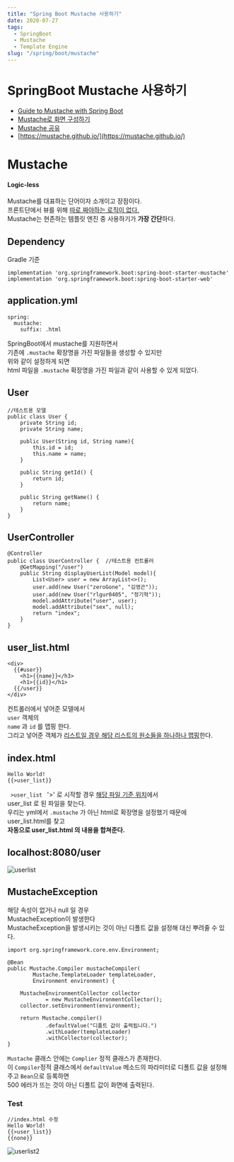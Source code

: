 ```yaml
---
title: "Spring Boot Mustache 사용하기"
date: 2020-07-27
tags:
  - SpringBoot
  - Mustache
  - Template Engine
slug: "/spring/boot/mustache"
---
```



SpringBoot Mustache 사용하기
=======================
- [Guide to Mustache with Spring Boot](https://www.baeldung.com/spring-boot-mustache)
- [Mustache로 화면 구성하기](https://velog.io/@swchoi0329/Mustache%EB%A1%9C-%ED%99%94%EB%A9%B4-%EA%B5%AC%EC%84%B1%ED%95%98%EA%B8%B0)
- [Mustache 공유](https://supawer0728.github.io/2018/03/14/Mustache/)
- [https://mustache.github.io/](https://mustache.github.io/)

# Mustache
#### Logic-less
Mustache를 대표하는 단어이자 소개이고 장점이다. <br/>
프론트단에서 뷰를 위해 <u>따로 짜야하는 로직이 없다.</u> <br/>
Mustache는 현존하는 템플릿 엔진 중 사용하기가 **가장 간단**하다. <br/>


## Dependency
Gradle 기준
```
implementation 'org.springframework.boot:spring-boot-starter-mustache'
implementation 'org.springframework.boot:spring-boot-starter-web'
```

## application.yml
```
spring:
  mustache:
    suffix: .html
```
SpringBoot에서 mustache를 지원하면서 <br/>
기존에 <code>.mustache</code> 확장명을 가진 파일들을 생성할 수 있지만 <br/>
위와 같이 설정하게 되면 <br/>
html 파일을 <code>.mustache</code> 확장명을 가진 파일과 같이 사용할 수 있게 되었다.

## User
```
//테스트용 모델
public class User {
    private String id;
	private String name;

	public User(String id, String name){
        this.id = id;
		this.name = name;
	}

    public String getId() {
        return id;
    }

    public String getName() {
        return name;
    }
}
```

## UserController
```
@Controller
public class UserController {  //테스트용 컨트롤러
    @GetMapping("/user")
    public String displayUserList(Model model){
        List<User> user = new ArrayList<>();
		user.add(new User("zeroGone", "김영곤"));
		user.add(new User("rlgur0405", "정기혁"));
		model.addAttribute("user", user);
		model.addAttribute("sex", null);
		return "index";
	}
}
```
## user_list.html
```
<div>
  {{#user}}
	<h1>{{name}}</h3>
    <h1>{{id}}</h1>
  {{/user}}
</div>
```
컨트롤러에서 넣어준 모델에서  <br/>
<code>user</code> 객체의 <br/>
<code>name</code> 과 <code>id</code> 를 맵핑 한다.<br/>
그리고 넣어준 객체가 <u>리스트일 경우 해당 리스트의 원소들을 하나하나 맵핑</u>한다.

## index.html
```
Hello World!
{{>user_list}}
```
<code> >user_list </code>
'>' 로 시작할 경우 <u>해당 파일 기준 위치</u>에서 <br/>
user_list 로 된 파일을 찾는다.  <br/>
우리는 yml에서 <code>.mustache</code> 가 아닌 html로 확장명을 설정했기 때문에 <br/>
user_list.html를 찾고 <br/>
**자동으로 user_list.html 의 내용을 합쳐준다.**<br/>

## localhost:8080/user
![userlist](./userlist.png)

## MustacheException
해당 속성이 없거나 null 일 경우 <br/>
MustacheException이 발생한다 <br/>
MustacheException을 발생시키는 것이 아닌 디폴트 값을 설정해 대신 뿌려줄 수 있다. <br/>

```
import org.springframework.core.env.Environment;

@Bean
public Mustache.Compiler mustacheCompiler(
        Mustache.TemplateLoader templateLoader,
        Environment environment) {

    MustacheEnvironmentCollector collector
            = new MustacheEnvironmentCollector();
    collector.setEnvironment(environment);

    return Mustache.compiler()
            .defaultValue("디폴트 값이 출력됩니다.")
            .withLoader(templateLoader)
            .withCollector(collector);
}
```

<code>Mustache</code> 클래스 안에는 <code>Complier</code> 정적 클래스가 존재한다. <br/>
이 <code>Compiler</code>정적 클래스에서 <code>defaultValue</code> 메소드의 파라미터로 디폴트 값을 설정해주고 <code>Bean</code>으로 등록하면  <br/>
500 에러가 뜨는 것이 아닌 디폴트 값이 화면에 출력된다.

### Test
```
//index.html 수정
Hello World!
{{>user_list}}
{{none}}
```

![userlist2](./userlist2.png)

